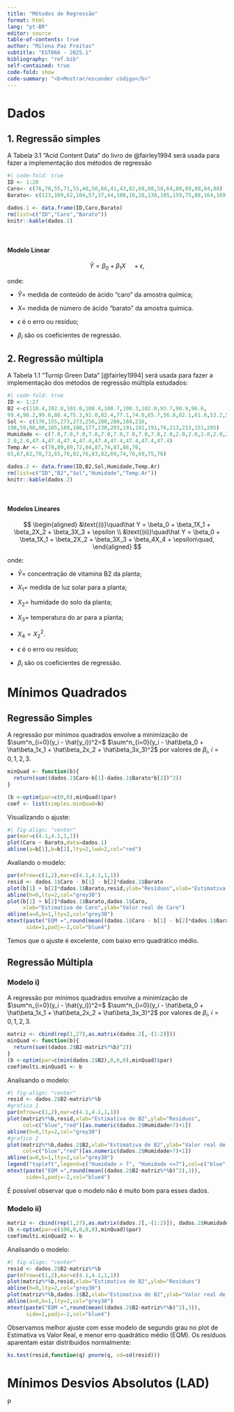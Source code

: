 ```yaml
---
title: "Métodos de Regressão"
format: html
lang: "pt-BR"
editor: source
table-of-contents: true
author: "Milena Paz Freitas"
subtitle: "EST066 - 2025.1"
bibliography: "ref.bib"
self-contained: true
code-fold: show
code-summary: "<b>Mostrar/esconder código</b>"
---
```


# Dados

## 1. Regressão simples

A Tabela 3.1 "Acid Content Data" do livro de @fairley1994 será usada para fazer a implementação dos métodos de regressão

```r
#| code-fold: true
ID <- 1:20
Caro<- c(76,70,55,71,55,48,50,66,41,43,82,68,88,58,64,88,89,88,84,88)
Barato<- c(123,109,62,104,57,37,44,100,16,28,138,105,159,75,88,164,169,167,149,167)

dados.1 <- data.frame(ID,Caro,Barato)
rm(list=c("ID","Caro","Barato"))
knitr::kable(dados.1)
```

<br>

#### Modelo Linear

$$
\hat Y = \beta_0 + \beta_1X\quad + \epsilon,
$$

onde:

- $\hat Y=$ medida de conteúdo de ácido "caro" da amostra química;

- $X=$ medida de número de ácido "barato" da amostra química.

- $\epsilon$ é o erro ou resíduo;

- $\beta_i$ são os coeficientes de regressão.

## 2. Regressão múltipla

A Tabela 1.1 "Turnip Green Data" [@fairley1994] será usada para fazer a implementação dos métodos de regressão múltipla estudados:

```r
#| code-fold: true
ID <- 1:27
B2 <-c(110.4,102.8,101.0,108.4,100.7,100.3,102.0,93.7,98.9,96.6,
99.4,96.2,99.0,88.4,75.3,92.0,82.4,77.1,74.0,65.7,56.8,62.1,61.0,53.2,59.4,58.7,58.0)
Sol <- c(176,155,273,273,256,280,280,184,216,
198,59,80,80,105,180,180,177,230,203,191,191,191,76,213,213,151,205)
Humidade <- c(7.0,7.0,7.0,7.0,7.0,7.0,7.0,7.0,7.0,2.0,2.0,2.0,2.0,2.0,2.0,2.0,
2.0,2.0,47.4,47.4,47.4,47.4,47.4,47.4,47.4,47.4,47.4)
Temp.Ar <- c(78,89,89,72,84,87,74,87,88,76,
65,67,62,70,73,65,76,82,76,83,82,69,74,76,69,75,76)

dados.2 <- data.frame(ID,B2,Sol,Humidade,Temp.Ar)
rm(list=c("ID","B2","Sol","Humidade","Temp.Ar"))
knitr::kable(dados.2)
```

<br>

#### Modelos Lineares

$$
\begin{aligned}
&\text{(i)}\quad\hat Y = \beta_0 + \beta_1X_1 + \beta_2X_2 + \beta_3X_3 + \epsilon
\\
&\text{(ii)}\quad\hat Y = \beta_0 + \beta_1X_1 + \beta_2X_2 + \beta_3X_3 + \beta_4X_4 + \epsilon\quad,
\end{aligned}
$$

onde:

- $\hat Y=$ concentração de vitamina B2 da planta;

- $X_1=$ medida de luz solar para a planta;

- $X_2=$ humidade do solo da planta;

- $X_3=$ temperatura do ar para a planta;

- $X_4=X^2_2$.

- $\epsilon$ é o erro ou resíduo;

- $\beta_i$ são os coeficientes de regressão.

# Mínimos Quadrados

## Regressão Simples

A regressão por mínimos quadrados envolve a minimização de $\sum^n_{i=0}(y_i - \hat{y_i})^2=$ $\sum^n_{i=0}(y_i - \hat\beta_0 + \hat\beta_1x_1 + \hat\beta_2x_2 + \hat\beta_3x_3)^2$ por valores de $\beta_i$, $i=0,1,2,3$.

```r
minQuad <- function(b){
  return(sum((dados.1$Caro-b[1]-dados.1$Barato*b[2])^2))
}

(b <-optim(par=c(0,0),minQuad)$par)
coef <- list(simples.minQuad=b)
```

Visualizando o ajuste:

```r
#| fig-align: "center"
par(mar=c(4.1,4.1,1,1))
plot(Caro ~ Barato,data=dados.1)
abline(a=b[1],b=b[2],lty=2,lwd=2,col="red")
```

Avaliando o modelo:

```r
par(mfrow=c(1,2),mar=c(4.1,4.1,1,1))
resid <- dados.1$Caro - b[1] - b[2]*dados.1$Barato
plot(b[1] + b[2]*dados.1$Barato,resid,ylab="Resíduos",xlab="Estimativa de Caro")
abline(h=0,lty=2,col="grey30")
plot(b[1] + b[2]*dados.1$Barato,dados.1$Caro,
     xlab="Estimativa de Caro",ylab="Valor real de Caro")
abline(a=0,b=1,lty=2,col="grey30")
mtext(paste("EQM =",round(mean((dados.1$Caro - b[1] - b[2]*dados.1$Barato)^2),3)),
      side=1,padj=-2,col="blue4")
```

Temos que o ajuste é excelente, com baixo erro quadrático médio.

## Regressão Múltipla

### Modelo i)

A regressão por mínimos quadrados envolve a minimização de $\sum^n_{i=0}(y_i - \hat{y_i})^2=$ $\sum^n_{i=0}(y_i - \hat\beta_0 + \hat\beta_1x_1 + \hat\beta_2x_2 + \hat\beta_3x_3)^2$ por valores de $\beta_i$, $i=0,1,2,3$.

```r
matriz <- cbind(rep(1,27),as.matrix(dados.2[,-(1:2)]))
minQuad <- function(b){
  return(sum((dados.2$B2-matriz%*%b)^2))
}
(b <-optim(par=c(min(dados.2$B2),0,0,0),minQuad)$par)
coef$multi.minQuad1 <- b
```

Analisando o modelo:

```r
#| fig-align: "center"
resid <- dados.2$B2-matriz%*%b
#grafico 1
par(mfrow=c(1,2),mar=c(4.1,4.1,1,1))
plot(matriz%*%b,resid,xlab="Estimativa de B2",ylab="Resíduos",
     col=c("blue","red")[as.numeric(dados.2$Humidade>7)+1])
abline(h=0,lty=2,col="grey30")
#grafico 2
plot(matriz%*%b,dados.2$B2,xlab="Estimativa de B2",ylab="Valor real de B2",
     col=c("blue","red")[as.numeric(dados.2$Humidade>7)+1])
abline(a=0,b=1,lty=2,col="grey30")
legend("topleft",legend=c("Humidade > 7", "Humidade <=7"),col=c("blue","red"),pch=1)
mtext(paste("EQM =",round(mean((dados.2$B2-matriz%*%b)^2),3)),
      side=1,padj=-2,col="blue4")
```

É possível observar que o modelo não é muito bom para esses dados.

### Modelo ii)

```r
matriz <- cbind(rep(1,27),as.matrix(dados.2[,-(1:2)]), dados.2$Humidade^2)
(b <-optim(par=c(100,0,0,0,0),minQuad)$par)
coef$multi.minQuad2 <- b
```

Analisando o modelo:

```r
#| fig-align: "center"
resid <- dados.2$B2-matriz%*%b
par(mfrow=c(1,2),mar=c(4.1,4.1,1,1))
plot(matriz%*%b,resid,xlab="Estimativa de B2",ylab="Resíduos")
abline(h=0,lty=2,col="grey30")
plot(matriz%*%b,dados.2$B2,xlab="Estimativa de B2",ylab="Valor real de B2")
abline(a=0,b=1,lty=2,col="grey30")
mtext(paste("EQM =",round(mean((dados.2$B2-matriz%*%b)^2),3)),
      side=1,padj=-2,col="blue4")
```

Observamos melhor ajuste com esse modelo de segundo grau no plot de Estimativa vs Valor Real, e menor erro quadrático médio (EQM). Os resíduos aparentam estar distribuidos normalmente:

```r
ks.test(resid,function(q) pnorm(q, sd=sd(resid)))
```

# Mínimos Desvios Absolutos (LAD)

P